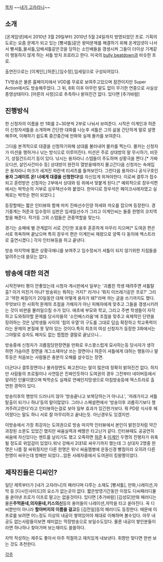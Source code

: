 [[목차]]
~~[[내가 고자라니]]~~

== 소개 ==
 
[온게임넷]에서 2010년 3월 29일부터 2010년 5월 24일까지 방영되었던 프로.
기획의도로는 요즘 문제가 되고 있는 [빵셔틀]같은 왕따문제를 해결하기 위해 온게임넷이 나서서 빵셔틀,물셔틀,담배셔틀같은것을 당하는 소인배들을 갱생시켜 그들이 더이상 기계같이 행동하지 않게 하는 셔틀 방지 프로라고 한다. 미국의 [[bully beatdown]]과 비슷한 프로.

출연진으로는 [이계인],[허준],[임수정],임세일으로 구성되어있다.

TV방송은 물론 홈페이지에서 VOD를 무료로 보여주고있으며 잠깐이지만 Super Action에서도 방송해주었다.
그 뒤, 8회 이후 아무런 말도 없이 무기한 연중으로 사실상 종영상태이다.
[어른의 사정]으로 추측하나 밝혀진건 없다. 있다면 [추가바람]


== 진행방식 ==

한 신청자의 이름을 딴 1회를 2~30분씩 2부로 나눠서 보여준다.
시작은 이계인과 허준이 신청자셔틀을 소개하며 간단한 대화를 나눈후 셔틀은 그의 삶을 간단하게 말로 설명해주며, 이해하기 쉽도록 중간중간에 만화와 실제 몰카를 보여준다. 

그다음 본격적으로 대결을 신청하기위해 상대를 불러내어 몰카를 찍는다.
몰카는 신청자가 미션을 행하거나 낚는 방식으로 이루어진다.
미션은 주로 상대방의 말 무시하기, 비웃기, 성질건드리기 등이 있다.
낚시는 용자라니 스텝들이 주도하며 상황극을 짠다.[* 가짜오디션, 살인사건미수 등]
상대방이 완전히 열받을때까지 몰고간다음 신청자는 속에입은 용자라니 마크가 새겨진 파란색 티셔츠를 들쳐보인다. 그런다음
용자라니 공식구호인 '''용자 그레이트 온! 너에게 대결을 신청한다!'''를 자신있게 외쳐야한다. 이로써 결투가 접수되고 훈련받은 신청자는 2부에서 상대와 링 위에서 맞붙게 된다.[* 예외적으로 장우석편에서는 박학순의 거부로 심우택선수와 붙었다. 한마디로 장우석은 페이크사례자였고 실제로는 박학순 편이 되었다.] 

등장할때는 짧은 인터뷰와 함께 마치 진짜선수인양 허세와 까오를 잡으며 등장한다.
경기중계는 허준과 임수정이 심판은 임세일선수가 그리고 이계인씨는 둘중 한명의 코치역할을 해준다. 작가등 그외 스텝들은 관중역할을 맞는다.

경기는 승패에 별 관계없이 서로 간단한 포옹후 훈훈하게 마무리 지으며[* 도여권 편은 서로 목욕하며 끝났으며 특히 장우석 편은 이계인씨 재량으로 양쪽 다 동이에 엑스트라로 출연시켰다.] 각자 인터뷰등을 하고 끝낸다.

방송 마지막에 짧은 상황극애니를 보여주고 임수정씨가 셔틀이 되지 않기위한 지침들을 알려주는데 쓸모는 없다.

== 방송에 대한 의견 ==

시작전부터 평이 안좋았는데 시청자 게시판에서 일부는 '괴롭힌 학생 때려주면 셔틀탈출? 이거 미친거 아냐? 방송위는 뭐하는 거지?' 라거나 '뭐지 이쓰레기같은 프로?' 그리고 '약한 찌질이가 20일동안 대체 어떻게 용자가 돼?'라며 까는 글을 쓰기까지도 했다. 무엇보다 한 사회적 문제의 초점을 가해자가 아닌 피해자에게 맞추고 그들을 갱생시키려는 것이 비판을 불러일으킬 수가 있다. 애초에 부모와 학교, 그리고 주변 학생들이 자각하고 도와줘야할 문제를 당사자들의 '소인배스러움'에 초점을 맞추고 육체적인 단련을 장려하는 것은 남학생들 사이의 '힘의 우열'의 구도를 그대로 답습 확장하고 학교폭력이라는 문제의 본질에 못 닿아 있는 것이다.특히 최초의 여성 신청자가 등장한 3화에서는 그야말로 승자도 패자도 없는 찝찝한 결말로 끝났으니...

방송중에 신청자가 괴롭힘당한장면을 만화로 우스꽝스럽게 묘사하는등 당사자가 생각하면 가슴아픈 장면을 개그소재마냥 쓰는 장면이나 허준이 셔틀에게 대하는 행동이나 말투등은 처음보는 사람들은 충분이 오해를 살수있는 장면.

더군다나 결투장면이나 몰카장면도 짜고친다는 말이 많은데 정확히 밝혀진건 없다.
하지만 사람들의 프로필이나 사연등은 진짜인듯하다 도여권의 경우 그전부터 네이버등에서 알려진 인물이였으며 박학순도 실제로 연예인지망생으로 아침방송등에 엑스트라로 출연한 경력이 있다.

방송이후의 행방이 드러나지 않아 '방송끝나고 보복당하는거 아니냐.', '저래가지고 셔틀탈출이 되기나 하냐'등의 말이많았다.
그러나 스페셜편에서 '방송이후 괴롭히기보다 챙겨주려고한다'라고 인터뷰하는걸로 보아 일부 효과가 있긴한가보다.
뭐 PD랑 식사후 헤어졌다는 말도 하니 서로 잘 마무리하고 끝내는듯. 아닌경우도 있겠지만.

이방송에서 가장 최강자는 도여권으로 방송 마지막 인터뷰에서 본인이 밝힌것처럼 약간 과장된 소문도 있었긴 했지만 싸움실력과 베짱은 타고난거 같다. 인터뷰때도 공공연히 싸움에 자신있다는 멘트를 날리기도 했고 오죽하면 [[허준]] & [[이계인]] 두명의 진행자가 위축될 정도로 위압감이 있었다.워낙 강해서 2대1로 싸우기까지 했는데 그 상대자 2명중 한명은 나름 잘 싸워줬지만 다른 한명은 워낙 싸움젬병에 운동신경 빵점이라 오히려 다른한명이 싸우는데 방해만 되었다...암튼 사례자중에서 도여권이 킹왕짱이었다.

== 제작진들은 디씨인? ==

일단 제목부터가 [내가 고자라니]의 패러디며 다루는 소재도 [빵셔틀], 만화,나레이션,자막 등 [디시인사이드]의 요소가 없는곳이 없다.
짧은방영기간동안 이정도 디씨패러디물을 쏟아낸 프로가 이프로 말고는 없을것이다. 있다면 [추가바람]
[김성모]만화 패러디는 물론'''주먹돋네,의자돋네,키스의신'''등의 용어들이 나레이션,자막을 타고 쏟아진다. 꼭 디씨뿐만이 아니라 '''할아버지의 이름을 걸고'''등 [김전일]등의 패러디도 등장한다. 때문에 이 프로를 보려면 어느정도 이상의 내공이 쌓여있어야 제대로 이해하며 볼수있다. 아무 내공도 없는사람들이보면 재미없는 막장방송으로 보일수도있다.
물론 내공이 쌓인분들이라면 하나하나 찾아가며 보는재미도 쏠쏠하다. 

자막 작성하는 재주도 좋아서 아주 적절하고 재치있게 내보낸다. 
취향만 맞다면 한번 보는 것도 추천한다.



[[각주]]
